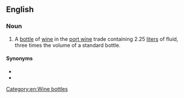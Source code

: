 ==English==

===Noun===
{{en-noun}}
# {{label|en|rare}} A [[bottle]] of [[wine]] in the [[port wine]] trade containing 2.25 [[liter]]s of fluid, three times the volume of a standard bottle.

====Synonyms====
* {{l|en|Marie Jeanne}}
* {{l|en|tappit hen}}

[[Category:en:Wine bottles]]